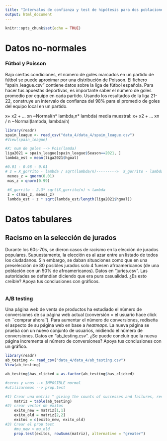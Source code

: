 ```yaml
---
title: "Intervalos de confianza y test de hipótesis para dos poblaciones normales"
output: html_document
---
```


```r
knitr::opts_chunk$set(echo = TRUE)
```


# Datos no-normales
### Fútbol y Poisson
Bajo ciertas condiciones, el número de goles marcados en un partido de fútbol 
se puede aproximar por una distribución de Poisson. El fichero "spain_league.csv"
contiene datos sobre la liga de fútbol española. Para hacer tus apuestas deportivas,
es importante saber el número de goles promedio por equipo en cada partido. Usando
los resultados de la liga 21-22, construye un intervalo de confianza
del 98\% para el promedio de goles del equipo local en un partido.

 x+ x2 + ... xn ~Normal(n* lambda,n* lambda)
  media muestral: x+ x2 + ... xn / n ~Normal(lambda, lambda/n) 

```r
library(readr)
spain_league <- read_csv("data_4/data_4/spain_league.csv")
#View(spain_league)

#X: num de goles --> Pois(lamda)
liga2021 = spain_league[spain_league$Season==2021, ]
lambda_est = mean(liga2021$hgoal)

#0.01 - 0.98 - 0.01
# z = X_gorrito - lambda / sqrt(lambda/n)--------->  X_gorrito - lambda / sqrt(X_gorrito/n)
 menos_z = qnorm(0.01)
 mas_z = qnorm(0.99)
 
 #X_gorrito - 2.3* sqrt(X_gorrito/n) < lambda 
 z = c(mas_z, menos_z)
 lambda_est + z * sqrt(lambda_est/length(liga2021$hgoal))

```


# Datos tabulares
## Racismo en la selección de jurados
Durante los 60s-70s, se dieron casos de racismo en la elección de jurados
populares. Supuestamente, la elección es al azar entre un listado de todos los
ciudadanos. Sin embargo, se daban situaciones como que en una preselección de 80
posibles jurados solo 4 fuesen afroamericanos (de una población con un 50\% de
afroamericanos). Datos en "juries.csv". Las autoridades se defendían diciendo
que era pura casualidad. ¿Es esto creíble? Apoya tus conclusiones con gráficos.

```r

```


### A/B testing
Una página web de venta de productos ha estudiado el número de conversiones de
su página web actual (conversión $=$ el usuario hace click en ``comprar ahora'').
Para aumentar el número de conversiones, rediseña el aspecto de su página web en
base a *heatmaps*.  La nueva página se prueba con un nuevo conjunto de usuarios,
midiendo el número de conversiones. Datos en "ab_testing.csv". ¿Se puede 
concluir que la nueva página incrementa el número de conversiones? 
Apoya tus conclusiones con un gráfico.

```r
library(readr)
ab_testing <- read_csv("data_4/data_4/ab_testing.csv")
View(ab_testing)

ab_testing$has_clicked = as.factor(ab_testing$has_clicked)

#ceros y unos --> IMPOSIBLE normal 
#utilizaremos --> prop.test 

#1) Crear una matriz " giving the counts of successes and failures, respectively"
    matriz = table(ab_testing)
#2) crear vector de éxitos
    exito_new = matriz[1,1]
    exito_old = matriz[2,2]
    exitos = c(exito_new, exito_old)
#3) Crear el prop test
    #mu_new > mu_old
    prop.test(exitos, rowSums(matriz), alternative = "greater")
```

